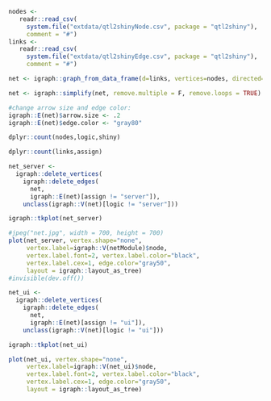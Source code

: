 ```r
nodes <- 
   readr::read_csv(
     system.file("extdata/qtl2shinyNode.csv", package = "qtl2shiny"),
     comment = "#")
links <- 
   readr::read_csv(
     system.file("extdata/qtl2shinyEdge.csv", package = "qtl2shiny"),
     comment = "#")
```

```r
net <- igraph::graph_from_data_frame(d=links, vertices=nodes, directed=TRUE)
```

```r
net <- igraph::simplify(net, remove.multiple = F, remove.loops = TRUE) 
```

```r
#change arrow size and edge color:
igraph::E(net)$arrow.size <- .2
igraph::E(net)$edge.color <- "gray80"
```

```r
dplyr::count(nodes,logic,shiny)
```

```r
dplyr::count(links,assign)
```

```r
net_server <-
  igraph::delete_vertices(
    igraph::delete_edges(
      net,
      igraph::E(net)[assign != "server"]),
    unclass(igraph::V(net)[logic != "server"]))
```

```r
igraph::tkplot(net_server)
```

```r
#jpeg("net.jpg", width = 700, height = 700)
plot(net_server, vertex.shape="none", 
     vertex.label=igraph::V(netModule)$node, 
     vertex.label.font=2, vertex.label.color="black",
     vertex.label.cex=1, edge.color="gray50",
     layout = igraph::layout_as_tree)
#invisible(dev.off())
```

```r
net_ui <-
  igraph::delete_vertices(
    igraph::delete_edges(
      net,
      igraph::E(net)[assign != "ui"]),
    unclass(igraph::V(net)[logic != "ui"]))
```

```r
igraph::tkplot(net_ui)
```

```r
plot(net_ui, vertex.shape="none", 
     vertex.label=igraph::V(net_ui)$node, 
     vertex.label.font=2, vertex.label.color="black",
     vertex.label.cex=1, edge.color="gray50",
     layout = igraph::layout_as_tree)
```